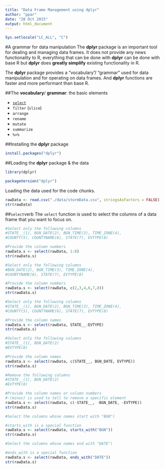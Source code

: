 ```yaml
---
title: "Data Frame Management using dplyr"
author: "ppar"
date: "28 Oct 2015"
output: html_document
---
```

```r
Sys.setlocale("LC_ALL", "C")
```
#A grammar for data manipulation
The **dplyr** package is an important tool for dealing and managing data frames. It does not provide any news functionality to R, everything that can be done with **dplyr** can be done with base R but **dplyr** does **greatly simplify** existing functionality in R.

The **dplyr** package provides a "vocabulary"/ "grammar" used for data manipulation and for operating on data frames. And **dplyr** functions are faster and more performant than base R.

##The **vocabulary**/ **grammar**: the basic elements

* [`select`](#sel)
* `filter` (`slice`)
* `arrange`
* `rename`
* `mutate`
* `summarize`
* `%>%`

##Installing the **dplyr** package
```r
install.packages("dplyr")
```

##Loading the **dplyr** package & the data
```r
library(dplyr)
```
```r
packageVersion("dplyr")
```

Loading the data used for the code chunks.
```r
rawData <- read.csv("./data/stormData.csv", stringsAsFactors = FALSE)
str(rawData)
```

##<a id="sel">`select`verb</a>
The `select` function is used to select the columns of a data frame that you want to focus on.

```r
#Select only the following columns 
#STATE__(1), BGN_DATE(2), BGN_TIME(3), TIME_ZONE(4), 
#COUNTY(5), COUNTYNAME(6), STATE(7), EVTYPE(8)

#Provide the column numbers
rawData.s <- select(rawData, 1:8)
str(rawData.s)
```

```r
#Select only the following columns 
#BGN_DATE(2), BGN_TIME(3), TIME_ZONE(4), 
#COUNTYNAME(6), STATE(7), EVTYPE(8)

#Provide the column numbers
rawData.s <- select(rawData, c(2,3,4,6,7,8))
str(rawData.s)
```

```r
#Select only the following columns 
#STATE__(1), BGN_DATE(2), BGN_TIME(3), TIME_ZONE(4), 
#COUNTY(5), COUNTYNAME(6), STATE(7), EVTYPE(8)

#Provide the column names
rawData.s <- select(rawData, STATE__:EVTYPE)
str(rawData.s)
```

```r
#Select only the following columns 
#STATE__(1), BGN_DATE(2) 
#EVTYPE(8)

#Provide the column names
rawData.s <- select(rawData, c(STATE__, BGN_DATE, EVTYPE))
str(rawData.s)
```

```r
#Remove the following columns 
#STATE__(1), BGN_DATE(2) 
#EVTYPE(8)

#Provide the column names or column numbers
#-(minus) is used to tell to remove a specific element
rawData.s <- select(rawData, c(-STATE__, -BGN_DATE, -EVTYPE))
str(rawData.s)
```

```r
#Select the columns whose names start with "BGN")

#starts_with is a special function
rawData.s <- select(rawData, starts_with("BGN"))
str(rawData.s)
```

```r
#Select the columns whose names end with "DATE")

#ends_with is a special function
rawData.s <- select(rawData, ends_with("DATE"))
str(rawData.s)
```
